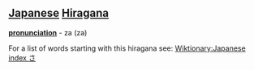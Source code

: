 == [[Japanese]] [[Hiragana]] ==
'''[[pronunciation]]''' - za (za)

For a list of words starting with this hiragana see: [[Wiktionary:Japanese index さ]]